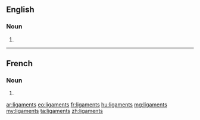 ==English==

===Noun===
{{head|en|plural}}

# {{plural of|ligament|lang=en}}

----

==French==

===Noun===
{{head|fr|plural}} {{g|m-p}}

# {{plural of|ligament|lang=fr}}

[[ar:ligaments]]
[[eo:ligaments]]
[[fr:ligaments]]
[[hu:ligaments]]
[[mg:ligaments]]
[[my:ligaments]]
[[ta:ligaments]]
[[zh:ligaments]]